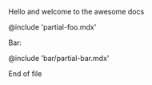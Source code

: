 Hello and welcome to the awesome docs

@include 'partial-foo.mdx'

Bar:

@include 'bar/partial-bar.mdx'

End of file
